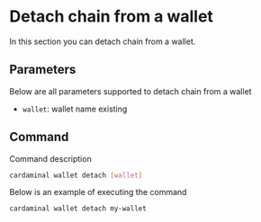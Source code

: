 # Detach chain from a wallet

In this section you can detach chain from a wallet.

## Parameters

Below are all parameters supported to detach chain from a wallet

- `wallet`: wallet name existing

## Command

Command description

```sh
cardaminal wallet detach [wallet]
```

Below is an example of executing the command

```sh
cardaminal wallet detach my-wallet
```
